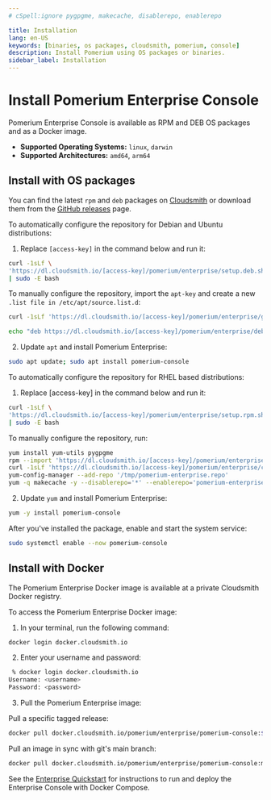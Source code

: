 ```yaml
---
# cSpell:ignore pygpgme, makecache, disablerepo, enablerepo

title: Installation
lang: en-US
keywords: [binaries, os packages, cloudsmith, pomerium, console]
description: Install Pomerium using OS packages or binaries.
sidebar_label: Installation
---
```



# Install Pomerium Enterprise Console

Pomerium Enterprise Console is available as RPM and DEB OS packages and as a Docker image.

- **Supported Operating Systems:** `linux`, `darwin`
- **Supported Architectures:** `amd64`, `arm64`

## Install with OS packages

You can find the latest `rpm` and `deb` packages on [Cloudsmith](https://cloudsmith.io/~pomerium/repos/pomerium/groups/) or download them from the [GitHub releases](https://github.com/pomerium/pomerium/releases) page.

<Tabs>
<TabItem label="deb" value="deb">

To automatically configure the repository for Debian and Ubuntu distributions:

1. Replace `[access-key]` in the command below and run it:

```bash
curl -1sLf \
'https://dl.cloudsmith.io/[access-key]/pomerium/enterprise/setup.deb.sh' \
| sudo -E bash
```

To manually configure the repository, import the `apt-key` and create a new `.list file in /etc/apt/source.list.d`:

```bash
curl -1sLf 'https://dl.cloudsmith.io/[access-key]/pomerium/enterprise/gpg.B1D0324399CB9BC3.key' | apt-key add -

echo "deb https://dl.cloudsmith.io/[access-key]/pomerium/enterprise/deb/debian buster main" | sudo tee /apt/sources.list.d/pomerium-console.list
```

2. Update `apt` and install Pomerium Enterprise:

```bash
sudo apt update; sudo apt install pomerium-console
```

</TabItem>
<TabItem label="yum" value="yum">

To automatically configure the repository for RHEL based distributions:

1. Replace [access-key] in the command below and run it:

```bash
curl -1sLf \
'https://dl.cloudsmith.io/[access-key]/pomerium/enterprise/setup.rpm.sh' \
| sudo -E bash
```

To manually configure the repository, run:

```bash
yum install yum-utils pygpgme
rpm --import 'https://dl.cloudsmith.io/[access-key]/pomerium/enterprise/gpg.B1D0324399CB9BC3.key'
curl -1sLf 'https://dl.cloudsmith.io/[access-key]/pomerium/enterprise/config.rpm.txt?distro=el&codename=8' > /tmp/pomerium-enterprise.repo
yum-config-manager --add-repo '/tmp/pomerium-enterprise.repo'
yum -q makecache -y --disablerepo='*' --enablerepo='pomerium-enterprise'
```

2. Update `yum` and install Pomerium Enterprise:

```bash
yum -y install pomerium-console
```

</TabItem>
</Tabs>

After you've installed the package, enable and start the system service:

```bash
sudo systemctl enable --now pomerium-console
```

## Install with Docker

The Pomerium Enterprise Docker image is available at a private Cloudsmith Docker registry.

To access the Pomerium Enterprise Docker image:

1. In your terminal, run the following command:

```bash
docker login docker.cloudsmith.io
```

2. Enter your username and password:

```bash
 % docker login docker.cloudsmith.io
Username: <username>
Password: <password>
```

3. Pull the Pomerium Enterprise image:

<Tabs>
<TabItem label="Specific Tag" value="Specific Tag">
Pull a specific tagged release:

```bash
docker pull docker.cloudsmith.io/pomerium/enterprise/pomerium-console:${vX.X.X}
```

</TabItem>
<TabItem label="Main" value="Main">
Pull an image in sync with git's main branch:

```bash
docker pull docker.cloudsmith.io/pomerium/enterprise/pomerium-console:main
```

</TabItem>
</Tabs>

See the [Enterprise Quickstart](/docs/releases/enterprise/install/quickstart) for instructions to run and deploy the Enterprise Console with Docker Compose.
